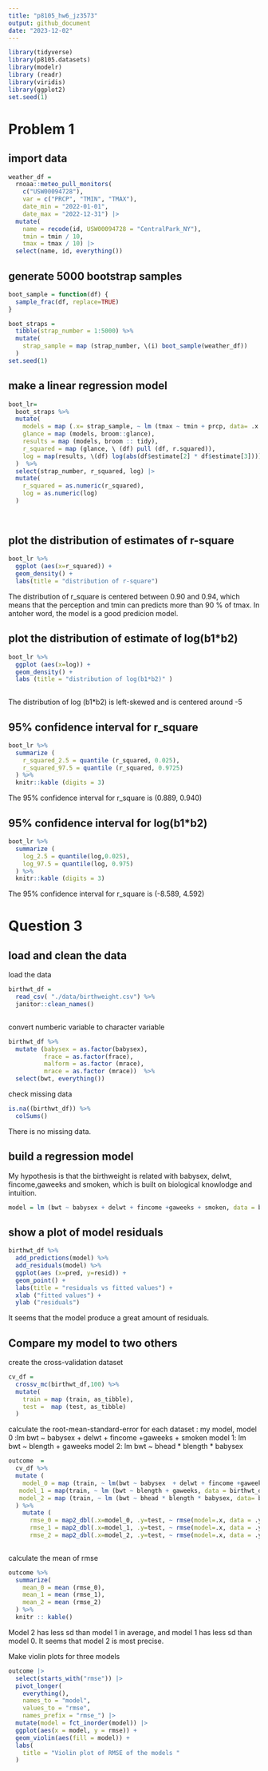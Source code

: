 ```yaml
---
title: "p8105_hw6_jz3573"
output: github_document
date: "2023-12-02"
---
```


```r
library(tidyverse)
library(p8105.datasets)
library(modelr)
library (readr)
library(viridis)
library(ggplot2)
set.seed(1)
```

# Problem 1 

## import data
```r
weather_df = 
  rnoaa::meteo_pull_monitors(
    c("USW00094728"),
    var = c("PRCP", "TMIN", "TMAX"), 
    date_min = "2022-01-01",
    date_max = "2022-12-31") |>
  mutate(
    name = recode(id, USW00094728 = "CentralPark_NY"),
    tmin = tmin / 10,
    tmax = tmax / 10) |>
  select(name, id, everything())
```
## generate 5000 bootstrap samples
```r
boot_sample = function(df) {
  sample_frac(df, replace=TRUE)
}
```

```r
boot_straps = 
  tibble(strap_number = 1:5000) %>% 
  mutate(
    strap_sample = map (strap_number, \(i) boot_sample(weather_df))
  )
set.seed(1)
```

## make a linear regression model 
```r
boot_lr=
  boot_straps %>% 
  mutate(
    models = map (.x= strap_sample, ~ lm (tmax ~ tmin + prcp, data= .x )),
    glance = map (models, broom::glance),
    results = map (models, broom :: tidy),
    r_squared = map (glance, \ (df) pull (df, r.squared)),
    log = map(results, \(df) log(abs(df$estimate[2] * df$estimate[3])))
  )  %>% 
  select(strap_number, r_squared, log) |>
  mutate(
    r_squared = as.numeric(r_squared),
    log = as.numeric(log)
  )
    
  
```

## plot the distribution of estimates of r-square 
```r
boot_lr %>% 
  ggplot (aes(x=r_squared)) +
  geom_density() +
  labs(title = "distribution of r-square")
```
The distribution of r_square is centered between 0.90 and 0.94, which means that the perception and tmin can predicts more than 90 % of tmax. In antoher word, the model is a good predicion model. 

## plot the distribution of estimate of log(b1*b2)

```r
boot_lr %>% 
  ggplot (aes(x=log)) +
  geom_density() +
  labs (title = "distribution of log(b1*b2)" )
  

```
The distribution of log (b1*b2) is left-skewed and is centered around -5 

##  95% confidence interval for r_square 
```r
boot_lr %>% 
  summarize (
    r_squared_2.5 = quantile (r_squared, 0.025),
    r_squared_97.5 = quantile (r_squared, 0.9725)
  ) %>% 
  knitr::kable (digits = 3)
```
 The 95% confidence interval for r_square is (0.889, 0.940)
 
##  95% confidence interval for log(b1*b2) 
```r
boot_lr %>% 
  summarize (
    log_2.5 = quantile(log,0.025),
    log_97.5 = quantile(log, 0.975)
  ) %>% 
  knitr::kable (digits = 3)
```
 The 95% confidence interval for r_square is (-8.589, 4.592)
 
 
 
# Question 3 
 
## load and clean the data 

load the data
```r
birthwt_df = 
  read_csv( "./data/birthweight.csv") %>% 
  janitor::clean_names() 
  
```

convert numberic variable to character variable 
```r
birthwt_df %>% 
  mutate (babysex = as.factor(babysex),
          frace = as.factor(frace),
          malform = as.factor (mrace),
          mrace = as.factor (mrace))  %>% 
  select(bwt, everything())
```

check missing data
```r
is.na((birthwt_df)) %>% 
  colSums()
```
There is no missing data. 

## build a regression model 
My hypothesis is that the birthweight is related with babysex, delwt, fincome,gaweeks and smoken, which is built on biological knowlodge and intuition. 

```r
model = lm (bwt ~ babysex + delwt + fincome +gaweeks + smoken, data = birthwt_df)
```

## show a plot of model residuals

```r
birthwt_df %>% 
  add_predictions(model) %>% 
  add_residuals(model) %>% 
  ggplot(aes (x=pred, y=resid)) +
  geom_point() +
  labs(title = "residuals vs fitted values") +
  xlab ("fitted values") +
  ylab ("residuals")
```
It seems that the model produce a great amount of residuals.

## Compare my model to two others

create the cross-validation dataset
```r
cv_df =
  crossv_mc(birthwt_df,100) %>% 
  mutate(
    train = map (train, as_tibble),
    test =  map (test, as_tibble)
  )
```

calculate the root-mean-standard-error for each dataset :
my model, model 0 :lm bwt ~ babysex  + delwt + fincome +gaweeks + smoken
model 1: lm bwt ~ blength + gaweeks
model 2: lm bwt ~ bhead * blength * babysex
```r
outcome  =
  cv_df %>% 
  mutate (
    model_0 = map (train, ~ lm(bwt ~ babysex  + delwt + fincome +gaweeks + smoken, data = birthwt_df )),
   model_1 = map(train, ~ lm (bwt ~ blength + gaweeks, data = birthwt_df)) ,
   model_2 = map (train, ~ lm (bwt ~ bhead * blength * babysex, data= birthwt_df))
  ) %>% 
    mutate (
      rmse_0 = map2_dbl(.x=model_0, .y=test, ~ rmse(model=.x, data = .y) ),
      rmse_1 = map2_dbl(.x=model_1, .y=test, ~ rmse(model=.x, data = .y) ),
      rmse_2 = map2_dbl(.x=model_2, .y=test, ~ rmse(model=.x, data = .y) ))
      
```

calculate the mean of rmse
```r
outcome %>% 
  summarize(
    mean_0 = mean (rmse_0),
    mean_1 = mean (rmse_1),
    mean_2 = mean (rmse_2)
  ) %>% 
  knitr :: kable()
```
Model 2 has less sd than model 1 in average, and model 1 has less sd than model 0. It seems that model 2 is most precise. 

Make violin plots for three models
```r
outcome |>
  select(starts_with("rmse")) |> 
  pivot_longer(
    everything(),
    names_to = "model", 
    values_to = "rmse",
    names_prefix = "rmse_") |> 
  mutate(model = fct_inorder(model)) |> 
  ggplot(aes(x = model, y = rmse)) + 
  geom_violin(aes(fill = model)) +
  labs(
    title = "Violin plot of RMSE of the models "
  )
  
```


